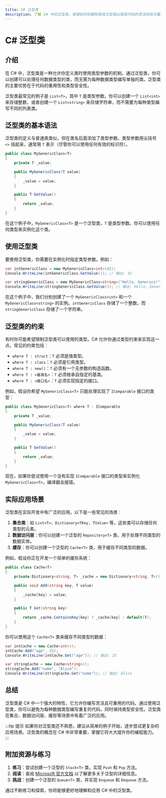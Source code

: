 ```yaml
---
title: C# 泛型类
description: 了解 C# 中的泛型类，掌握如何创建和使用泛型类以提高代码的灵活性和可重用性。
---
```


# C# 泛型类

## 介绍

在 C# 中，泛型类是一种允许你定义类时使用类型参数的机制。通过泛型类，你可以创建可以处理任何数据类型的类，而无需为每种数据类型编写单独的类。泛型类的主要优势在于代码的重用性和类型安全性。

泛型类最常见的例子是 `List<T>`，其中 `T` 是类型参数。你可以创建一个 `List<int>` 来存储整数，或者创建一个 `List<string>` 来存储字符串，而不需要为每种类型编写不同的列表类。

## 泛型类的基本语法

泛型类的定义与普通类类似，但在类名后面添加了类型参数。类型参数用尖括号 `<>` 括起来，通常用 `T` 表示（尽管你可以使用任何有效的标识符）。

```csharp
public class MyGenericClass<T>
{
    private T _value;

    public MyGenericClass(T value)
    {
        _value = value;
    }

    public T GetValue()
    {
        return _value;
    }
}
```

在这个例子中，`MyGenericClass<T>` 是一个泛型类，`T` 是类型参数。你可以使用任何类型来实例化这个类。

## 使用泛型类

要使用泛型类，你需要在实例化时指定类型参数。例如：

```csharp
var intGenericClass = new MyGenericClass<int>(42);
Console.WriteLine(intGenericClass.GetValue()); // 输出: 42

var stringGenericClass = new MyGenericClass<string>("Hello, Generics!");
Console.WriteLine(stringGenericClass.GetValue()); // 输出: Hello, Generics!
```

在这个例子中，我们分别创建了一个 `MyGenericClass<int>` 和一个 `MyGenericClass<string>` 的实例。`intGenericClass` 存储了一个整数，而 `stringGenericClass` 存储了一个字符串。

## 泛型类的约束

有时你可能希望限制泛型类可以使用的类型。C# 允许你通过类型约束来实现这一点。常见的约束包括：

- `where T : struct`：`T` 必须是值类型。
- `where T : class`：`T` 必须是引用类型。
- `where T : new()`：`T` 必须有一个无参数的构造函数。
- `where T : <基类名>`：`T` 必须继承自指定的基类。
- `where T : <接口名>`：`T` 必须实现指定的接口。

例如，假设你希望 `MyGenericClass<T>` 只能处理实现了 `IComparable` 接口的类型：

```csharp
public class MyGenericClass<T> where T : IComparable
{
    private T _value;

    public MyGenericClass(T value)
    {
        _value = value;
    }

    public T GetValue()
    {
        return _value;
    }
}
```

现在，如果你尝试使用一个没有实现 `IComparable` 接口的类型来实例化 `MyGenericClass<T>`，编译器会报错。

## 实际应用场景

泛型类在实际开发中有广泛的应用。以下是一些常见的场景：

1. **集合类**：如 `List<T>`、`Dictionary<TKey, TValue>` 等，这些类可以存储任何类型的元素。
2. **数据访问层**：你可以创建一个泛型的 `Repository<T>` 类，用于处理不同类型的数据实体。
3. **缓存**：你可以创建一个泛型的 `Cache<T>` 类，用于缓存不同类型的数据。

例如，假设你正在开发一个简单的缓存系统：

```csharp
public class Cache<T>
{
    private Dictionary<string, T> _cache = new Dictionary<string, T>();

    public void Add(string key, T value)
    {
        _cache[key] = value;
    }

    public T Get(string key)
    {
        return _cache.ContainsKey(key) ? _cache[key] : default(T);
    }
}
```

你可以使用这个 `Cache<T>` 类来缓存不同类型的数据：

```csharp
var intCache = new Cache<int>();
intCache.Add("age", 25);
Console.WriteLine(intCache.Get("age")); // 输出: 25

var stringCache = new Cache<string>();
stringCache.Add("name", "Alice");
Console.WriteLine(stringCache.Get("name")); // 输出: Alice
```

## 总结

泛型类是 C# 中一个强大的特性，它允许你编写灵活且可重用的代码。通过使用泛型类，你可以避免为每种数据类型编写重复的代码，同时保持类型安全性。泛型类在集合、数据访问层、缓存等场景中有着广泛的应用。

:::tip 提示
如果你对泛型类还不熟悉，建议从简单的例子开始，逐步尝试更复杂的应用场景。泛型类的概念在 C# 中非常重要，掌握它将大大提升你的编程能力。
:::

## 附加资源与练习

1. **练习**：尝试创建一个泛型的 `Stack<T>` 类，实现 `Push` 和 `Pop` 方法。
2. **阅读**：查阅 [Microsoft 官方文档](https://learn.microsoft.com/en-us/dotnet/csharp/programming-guide/generics/) 以了解更多关于泛型的详细信息。
3. **挑战**：创建一个泛型的 `Queue<T>` 类，并实现 `Enqueue` 和 `Dequeue` 方法。

通过不断练习和探索，你将能够更好地理解和应用 C# 中的泛型类。